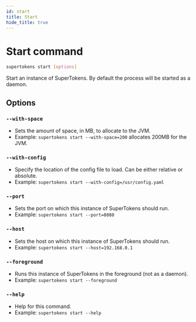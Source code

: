 ```yaml
---
id: start
title: Start
hide_title: true
---
```


<!-- COPY DOCS -->
<!-- ./community/supertokens-core/cli/start.mdx -->

# Start command

```bash
supertokens start [options]
```
Start an instance of SuperTokens. By default the process will be started as a daemon.

## Options
### `--with-space`
- Sets the amount of space, in MB, to allocate to the JVM.
- Example: `supertokens start --with-space=200` allocates 200MB for the JVM.
### `--with-config`
- Specify the location of the config file to load. Can be either relative or absolute.
- Example: `supertokens start --with-config=/usr/config.yaml`
### `--port`
- Sets the port on which this instance of SuperTokens should run.
- Example: `supertokens start --port=8080`
### `--host`
- Sets the host on which this instance of SuperTokens should run.
- Example: `supertokens start --host=192.168.0.1`
### `--foreground`
- Runs this instance of SuperTokens in the foreground (not as a daemon).
- Example: `supertokens start --foreground`
### `--help`
- Help for this command.
- Example: `supertokens start --help`
